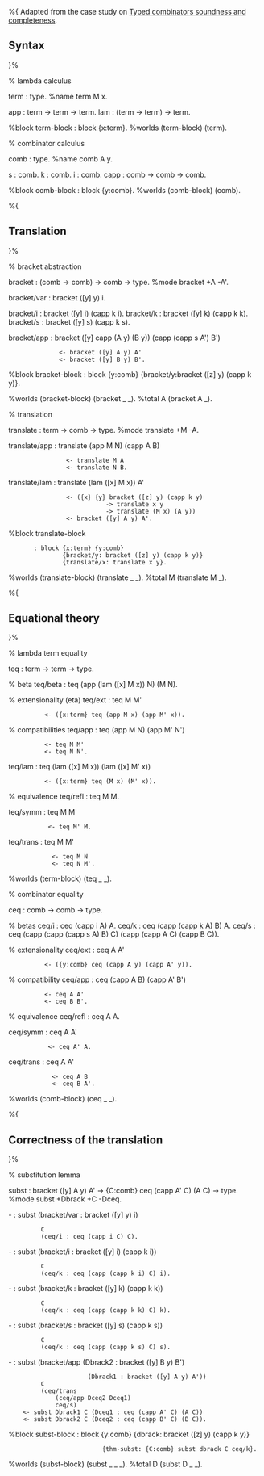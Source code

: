 %{
Adapted from the case study on [[Typed combinators soundness and completeness]].

== Syntax ==

}%

% lambda calculus

term : type.                    %name term M x.

app : term -> term -> term.
lam : (term -> term) -> term.

%block term-block : block {x:term}.
%worlds (term-block) (term).

% combinator calculus

comb : type.                    %name comb A y.

s : comb.
k : comb.
i : comb.
capp : comb -> comb -> comb.

%block comb-block : block {y:comb}.
%worlds (comb-block) (comb).

%{

== Translation ==

}%

% bracket abstraction

bracket : (comb -> comb) -> comb -> type.
%mode bracket +A -A'.

bracket/var : bracket ([y] y) i.

bracket/i : bracket ([y] i) (capp k i).
bracket/k : bracket ([y] k) (capp k k).
bracket/s : bracket ([y] s) (capp k s).

bracket/app : bracket ([y] capp (A y) (B y)) (capp (capp s A') B')
               <- bracket ([y] A y) A'
               <- bracket ([y] B y) B'.

%block bracket-block : block {y:comb} {bracket/y:bracket ([z] y) (capp k y)}.

%worlds (bracket-block) (bracket _ _).
%total A (bracket A _).


% translation

translate : term -> comb -> type.
%mode translate +M -A.

translate/app : translate (app M N) (capp A B)
                 <- translate M A
                 <- translate N B.

translate/lam : translate (lam ([x] M x)) A'
                 <- ({x} {y} bracket ([z] y) (capp k y)
                            -> translate x y
                            -> translate (M x) (A y))
                 <- bracket ([y] A y) A'.

%block translate-block
        : block {x:term} {y:comb}
                {bracket/y: bracket ([z] y) (capp k y)}
                {translate/x: translate x y}.
%worlds (translate-block) (translate _ _).
%total M (translate M _).

%{

== Equational theory ==

}%

% lambda term equality

teq : term -> term -> type.

% beta
teq/beta : teq (app (lam ([x] M x)) N) (M N).

% extensionality (eta)
teq/ext : teq M M'
           <- ({x:term} teq (app M x) (app M' x)).

% compatibilities
teq/app : teq (app M N) (app M' N')
           <- teq M M'
           <- teq N N'.

teq/lam : teq (lam ([x] M x)) (lam ([x] M' x))
           <- ({x:term} teq (M x) (M' x)).

% equivalence
teq/refl : teq M M.

teq/symm : teq M M'
            <- teq M' M.

teq/trans : teq M M'
             <- teq M N
             <- teq N M'.

%worlds (term-block) (teq _ _).


% combinator equality

ceq : comb -> comb -> type.

% betas
ceq/i : ceq (capp i A) A.
ceq/k : ceq (capp (capp k A) B) A.
ceq/s : ceq (capp (capp (capp s A) B) C) (capp (capp A C) (capp B C)).

% extensionality
ceq/ext : ceq A A'
           <- ({y:comb} ceq (capp A y) (capp A' y)).

% compatibility
ceq/app : ceq (capp A B) (capp A' B')
           <- ceq A A'
           <- ceq B B'.

% equivalence
ceq/refl : ceq A A.

ceq/symm : ceq A A'
            <- ceq A' A.

ceq/trans : ceq A A'
             <- ceq A B
             <- ceq B A'.

%worlds (comb-block) (ceq _ _).



%{

== Correctness of the translation ==

}%

% substitution lemma

subst : bracket ([y] A y) A' -> {C:comb} ceq (capp A' C) (A C) -> type.
%mode subst +Dbrack +C -Dceq.

- : subst (bracket/var : bracket ([y] y) i)
          C
          (ceq/i : ceq (capp i C) C).

- : subst (bracket/i : bracket ([y] i) (capp k i))
          C
          (ceq/k : ceq (capp (capp k i) C) i).

- : subst (bracket/k : bracket ([y] k) (capp k k))
          C
          (ceq/k : ceq (capp (capp k k) C) k).

- : subst (bracket/s : bracket ([y] s) (capp k s))
          C
          (ceq/k : ceq (capp (capp k s) C) s).

- : subst (bracket/app (Dbrack2 : bracket ([y] B y) B')
                       (Dbrack1 : bracket ([y] A y) A'))
          C
          (ceq/trans
              (ceq/app Dceq2 Dceq1)
              ceq/s)
     <- subst Dbrack1 C (Dceq1 : ceq (capp A' C) (A C))
     <- subst Dbrack2 C (Dceq2 : ceq (capp B' C) (B C)).

%block subst-block : block {y:comb} {dbrack: bracket ([z] y) (capp k y)}
                           {thm-subst: {C:comb} subst dbrack C ceq/k}.
%worlds (subst-block) (subst _ _ _).
%total D (subst D _ _).